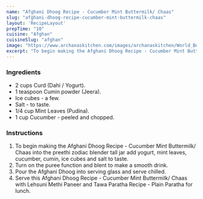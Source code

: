 ---
name: "Afghani Dhoog Recipe - Cucumber Mint Buttermilk/ Chaas"
slug: "afghani-dhoog-recipe-cucumber-mint-buttermilk-chaas"
layout: 'RecipeLayout'
prepTime: "10"
cuisine: "Afghan"
cuisineSlug: "afghan"
image: "https://www.archanaskitchen.com/images/archanaskitchen/World_Beverages/Cucumber_Lassi_Recipe_Afghani_Doogh_with_Cucumber-1_1600.jpg"
excerpt: "To begin making the Afghani Dhoog Recipe - Cucumber Mint Buttermilk Chaas into the preethi zodiac blender tall jar add yogurt, mint leaves, cucumber, cumin, ice cubes and salt to taste"
---

### Ingredients

- 2 cups Curd (Dahi / Yogurt).
- 1 teaspoon Cumin powder (Jeera).
- Ice cubes - a few.
- Salt - to taste.
- 1/4 cup Mint Leaves (Pudina).
- 1 cup Cucumber - peeled and chopped.

### Instructions

1. To begin making the Afghani Dhoog Recipe - Cucumber Mint Buttermilk/ Chaas into the preethi zodiac blender tall jar add yogurt, mint leaves, cucumber, cumin, ice cubes and salt to taste.
1. Turn on the puree function and blent to make a smooth drink.
1. Pour the Afghani Dhoog into serving glass and serve chilled.
1. Serve this Afghani Dhoog Recipe - Cucumber Mint Buttermilk/ Chaas with Lehsuni Methi Paneer and Tawa Paratha Recipe - Plain Paratha for lunch.
